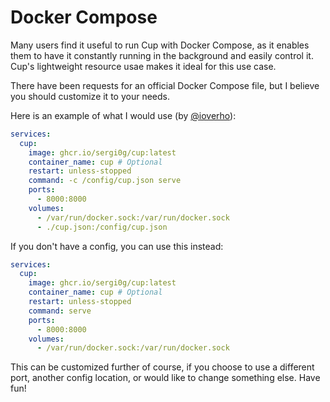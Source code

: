 # Docker Compose

Many users find it useful to run Cup with Docker Compose, as it enables them to have it constantly running in the background and easily control it. Cup's lightweight resource usae makes it ideal for this use case.

There have been requests for an official Docker Compose file, but I believe you should customize it to your needs.

Here is an example of what I would use (by [@ioverho](https://github.com/ioverho)):

```yaml
services:
  cup:
    image: ghcr.io/sergi0g/cup:latest
    container_name: cup # Optional
    restart: unless-stopped
    command: -c /config/cup.json serve
    ports:
      - 8000:8000
    volumes:
      - /var/run/docker.sock:/var/run/docker.sock
      - ./cup.json:/config/cup.json
```

If you don't have a config, you can use this instead:

```yaml
services:
  cup:
    image: ghcr.io/sergi0g/cup:latest
    container_name: cup # Optional
    restart: unless-stopped
    command: serve
    ports:
      - 8000:8000
    volumes:
      - /var/run/docker.sock:/var/run/docker.sock
```

This can be customized further of course, if you choose to use a different port, another config location, or would like to change something else. Have fun!
